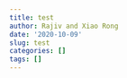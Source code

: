 ```yaml
---
title: test
author: Rajiv and Xiao Rong
date: '2020-10-09'
slug: test
categories: []
tags: []
---
```


